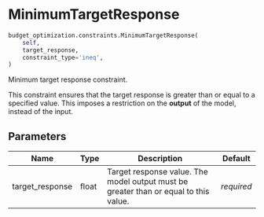 # MinimumTargetResponse { #prophetverse.budget_optimization.constraints.MinimumTargetResponse }

```python
budget_optimization.constraints.MinimumTargetResponse(
    self,
    target_response,
    constraint_type='ineq',
)
```

Minimum target response constraint.

This constraint ensures that the target response is greater than or equal
to a specified value. This imposes a restriction on the **output** of the
model, instead of the input.

## Parameters {.doc-section .doc-section-parameters}

| Name            | Type   | Description                                                                          | Default    |
|-----------------|--------|--------------------------------------------------------------------------------------|------------|
| target_response | float  | Target response value. The model output must be greater than or equal to this value. | _required_ |